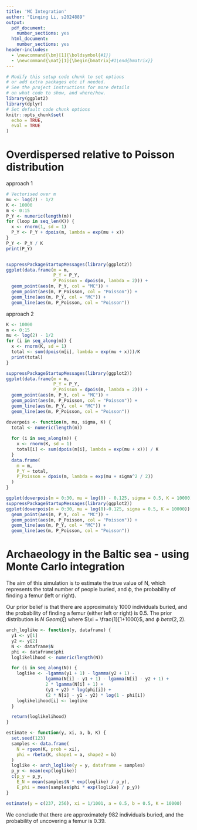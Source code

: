 ```yaml
---
title: 'MC Integration'
author: "Qinqing Li, s2024889"
output:
  pdf_document:
    number_sections: yes
  html_document:
    number_sections: yes
header-includes:
  - \newcommand{\bm}[1]{\boldsymbol{#1}}
  - \newcommand{\mat}[1]{\begin{bmatrix}#1\end{bmatrix}}
---
```


```r
# Modify this setup code chunk to set options
# or add extra packages etc if needed.
# See the project instructions for more details
# on what code to show, and where/how.
library(ggplot2)
library(dplyr)
# Set default code chunk options
knitr::opts_chunk$set(
  echo = TRUE,
  eval = TRUE
)
```

# Overdispersed relative to Poisson distribution

approach 1
```r
# Vectorised over m
mu <- log(2) - 1/2
K <- 10000
m <- 0:15
P_Y <- numeric(length(m))
for (loop in seq_len(K)) {
  x <- rnorm(1, sd = 1)
  P_Y <- P_Y + dpois(m, lambda = exp(mu + x))
}
P_Y <- P_Y / K
print(P_Y)


suppressPackageStartupMessages(library(ggplot2))
ggplot(data.frame(m = m,
                  P_Y = P_Y,
                  P_Poisson = dpois(m, lambda = 2))) +
  geom_point(aes(m, P_Y, col = "MC")) +
  geom_point(aes(m, P_Poisson, col = "Poisson")) +
  geom_line(aes(m, P_Y, col = "MC")) +
  geom_line(aes(m, P_Poisson, col = "Poisson"))
```

approach 2
```r
K <- 10000
m <- 0:15
mu <- log(2) - 1/2
for (i in seq_along(m)) {
  x <- rnorm(K, sd = 1)
  total <- sum(dpois(m[i], lambda = exp(mu + x)))/K
  print(total)
}

suppressPackageStartupMessages(library(ggplot2))
ggplot(data.frame(m = m,
                  P_Y = P_Y,
                  P_Poisson = dpois(m, lambda = 2))) +
  geom_point(aes(m, P_Y, col = "MC")) +
  geom_point(aes(m, P_Poisson, col = "Poisson")) +
  geom_line(aes(m, P_Y, col = "MC")) +
  geom_line(aes(m, P_Poisson, col = "Poisson"))
```

```r
doverpois <- function(m, mu, sigma, K) {
  total <- numeric(length(m))
  
  for (i in seq_along(m)) {
    x <- rnorm(K, sd = 1) 
    total[i] <- sum(dpois(m[i], lambda = exp(mu + x))) / K
  }
  data.frame(
    m = m,
    P_Y = total,
    P_Poisson = dpois(m, lambda = exp(mu + sigma^2 / 2))
  )
}

```

```r
ggplot(doverpois(m = 0:30, mu = log(8) - 0.125, sigma = 0.5, K = 10000))
suppressPackageStartupMessages(library(ggplot2))
ggplot(doverpois(m = 0:30, mu = log(8)-0.125, sigma = 0.5, K = 10000)) +
  geom_point(aes(m, P_Y, col = "MC")) +
  geom_point(aes(m, P_Poisson, col = "Poisson")) +
  geom_line(aes(m, P_Y, col = "MC")) +
  geom_line(aes(m, P_Poisson, col = "Poisson"))
```

# Archaeology in the Baltic sea - using Monte Carlo integration

The aim of this simulation is to estimate the true value of N, which represents the total number of people buried, and ϕ, the probability of finding a femur (left or right).

Our prior belief is that there are approximately $1000$ individuals buried, and the probability of finding a femur (either left or right) is $0.5$. The prior distribution is $N~Geom(\xi)$ where $\xi = \frac{1}[1+1000}$, and $\phi ~ beta(2,2)$.

```r
arch_loglike <- function(y, dataframe) {
  y1 <- y[1]
  y2 <- y[2]
  N <- dataframe$N
  phi <- dataframe$phi
  loglikelihood <- numeric(length(N))  

  for (i in seq_along(N)) {
    loglike <- -lgamma(y1 + 1) - lgamma(y2 + 1) -
               lgamma(N[i] - y1 + 1) - lgamma(N[i] - y2 + 1) + 
               2 * lgamma(N[i] + 1) +
               (y1 + y2) * log(phi[i]) + 
               (2 * N[i] - y1 - y2) * log(1 - phi[i])
    loglikelihood[i] <- loglike
  }

  return(loglikelihood)
}
```



```r
estimate <- function(y, xi, a, b, K) {
  set.seed(123)
  samples <- data.frame(
    N = rgeom(K, prob = xi),
    phi = rbeta(K, shape1 = a, shape2 = b)
  )
  loglike <- arch_loglike(y = y, dataframe = samples)
  p_y <- mean(exp(loglike))
  c(p_y = p_y,
    E_N = mean(samples$N * exp(loglike) / p_y),
    E_phi = mean(samples$phi * exp(loglike) / p_y))
}
```

```r
estimate(y = c(237, 256), xi = 1/1001, a = 0.5, b = 0.5, K = 10000)
```

We conclude that there are approximately 982 individuals buried, and the probability of uncovering a femur is 0.39.
